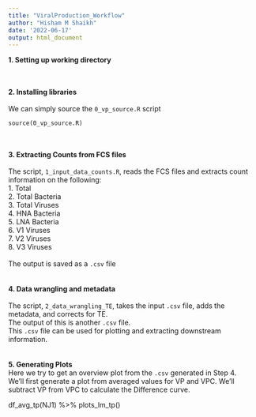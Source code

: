 ```yaml
---
title: "ViralProduction_Workflow"
author: "Hisham M Shaikh"
date: '2022-06-17'
output: html_document
---
```


**1. Setting up working directory**\
\
\

**2. Installing libraries**\
\
We can simply source the `0_vp_source.R` script\

    source(0_vp_source.R)

\
\
**3. Extracting Counts from FCS files**\
\
The script, `1_input_data_counts.R`, reads the FCS files and extracts count information on the following:\
1. Total\
2. Total Bacteria\
3. Total Viruses\
4. HNA Bacteria\
5. LNA Bacteria\
6. V1 Viruses\
7. V2 Viruses\
8. V3 Viruses\
\
The output is saved as a `.csv` file\
\
\
**4. Data wrangling and metadata**\
\
The script, `2_data_wrangling_TE`, takes the input `.csv` file, adds the metadata,
and corrects for TE.\
The output of this is another `.csv` file.\
This `.csv` file can be used for plotting and extracting downstream information. \
\
\
**5. Generating Plots**\
Here we try to get an overview plot from the `.csv` generated in Step 4. \
We'll first generate a plot from averaged values for VP and VPC. We'll subtract VP from VPC
to calculate the Difference curve.\

df_avg_tp(NJ1) %>%
plots_lm_tp()

